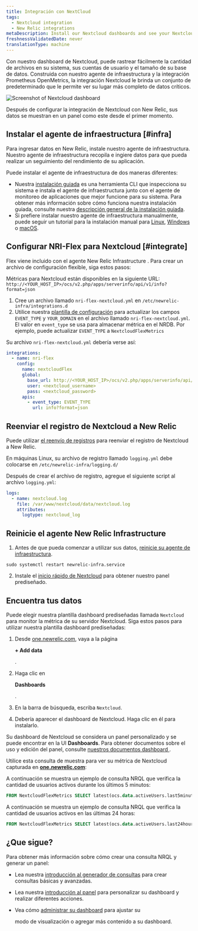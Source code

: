 ```yaml
---
title: Integración con NextCloud
tags:
  - Nextcloud integration
  - New Relic integrations
metaDescription: Install our Nextcloud dashboards and see your Nextcloud performance data in New Relic.
freshnessValidatedDate: never
translationType: machine
---
```




Con nuestro dashboard de Nextcloud, puede rastrear fácilmente la cantidad de archivos en su sistema, sus cuentas de usuario y el tamaño de su base de datos. Construida con nuestro agente de infraestructura y la integración Prometheus OpenMetrics, la integración Nextcloud le brinda un conjunto de <InlinePopover type="dashboards"/>predeterminado que le permite ver su lugar más completo de datos críticos.

<img
  title="Screenshot of Nextcloud dashboard"
  src={infrastructureNextcloudIntegration}
/>

<figcaption>
  Después de configurar la integración de Nextcloud con New Relic, sus datos se muestran en un panel como este desde el primer momento.
</figcaption>

## Instalar el agente de infraestructura [#infra]

Para ingresar datos en New Relic, instale nuestro agente de infraestructura. Nuestro agente de infraestructura recopila e ingiere datos para que pueda realizar un seguimiento del rendimiento de su aplicación.

Puede instalar el agente de infraestructura de dos maneras diferentes:

* Nuestra [instalación guiada](https://one.newrelic.com/nr1-core?state=4f81feab-35f7-e97e-9903-52510f8542bd) es una herramienta CLI que inspecciona su sistema e instala el agente de infraestructura junto con el agente de monitoreo de aplicaciones que mejor funcione para su sistema. Para obtener más información sobre cómo funciona nuestra instalación guiada, consulte nuestra [descripción general de la instalación guiada](/docs/infrastructure/host-integrations/installation/new-relic-guided-install-overview).
* Si prefiere instalar nuestro agente de infraestructura manualmente, puede seguir un tutorial para la instalación manual para [Linux](/docs/infrastructure/install-infrastructure-agent/linux-installation/install-infrastructure-monitoring-agent-linux), [Windows](/docs/infrastructure/install-infrastructure-agent/windows-installation/install-infrastructure-monitoring-agent-windows/) o [macOS](/docs/infrastructure/install-infrastructure-agent/macos-installation/install-infrastructure-monitoring-agent-macos/).

## Configurar NRI-Flex para Nextcloud [#integrate]

Flex viene incluido con el agente New Relic Infrastructure . Para crear un archivo de configuración flexible, siga estos pasos:

Métricas para Nextcloud están disponibles en la siguiente URL: `http://<YOUR_HOST_IP>/ocs/v2.php/apps/serverinfo/api/v1/info?format=json`

1. Cree un archivo llamado `nri-flex-nextcloud.yml` en `/etc/newrelic-infra/integrations.d`
2. Utilice nuestra [plantilla de configuración](https://github.com/newrelic/nri-flex/blob/master/examples/json-read-cmd-example.yml) para actualizar los campos `EVENT_TYPE` y `YOUR_DOMAIN` en el archivo llamado `nri-flex-nextcloud.yml`. El valor en `event_type` se usa para almacenar métrica en el NRDB. Por ejemplo, puede actualizar `EVENT_TYPE` a `NextcloudFlexMetrics`

Su archivo `nri-flex-nextcloud.yml` debería verse así:

```yml
integrations:
  - name: nri-flex
    config:
      name: nextcloudFlex
      global:
        base_url: http://<YOUR_HOST_IP>/ocs/v2.php/apps/serverinfo/api/v1/
        user: <nextcloud_username>
        pass: <nextcloud_password>
      apis:
        - event_type: EVENT_TYPE
          url: info?format=json
```

## Reenviar el registro de Nextcloud a New Relic

Puede utilizar [el reenvío de registros](/docs/logs/forward-logs/forward-your-logs-using-infrastructure-agent/) para reenviar el registro de Nextcloud a New Relic.

En máquinas Linux, su archivo de registro llamado `logging.yml` debe colocarse en `/etc/newrelic-infra/logging.d/`

Después de crear el archivo de registro, agregue el siguiente script al archivo `logging.yml`:

```yml
logs:
  - name: nextcloud.log
    file: /var/www/nextcloud/data/nextcloud.log
    attributes:
      logtype: nextcloud_log
```

## Reinicie el agente New Relic Infrastructure

1. Antes de que pueda comenzar a utilizar sus datos, [reinicie su agente de infraestructura](/docs/infrastructure/install-infrastructure-agent/manage-your-agent/start-stop-restart-infrastructure-agent/).

```shell
sudo systemctl restart newrelic-infra.service
```

2. Instale el [inicio rápido de Nextcloud](https://newrelic.com/instant-observability/nextcloud) para obtener nuestro panel prediseñado.

## Encuentra tus datos

Puede elegir nuestra plantilla dashboard prediseñadas llamada `Nextcloud` para monitor la métrica de su servidor Nextcloud. Siga estos pasos para utilizar nuestra plantilla dashboard prediseñadas:

1. Desde [one.newrelic.com](https://one.newrelic.com), vaya a la página

   <DoNotTranslate>**+ Add data**</DoNotTranslate>

   .

2. Haga clic en

   <DoNotTranslate>**Dashboards**</DoNotTranslate>

   .

3. En la barra de búsqueda, escriba `Nextcloud`.

4. Debería aparecer el dashboard de Nextcloud. Haga clic en él para instalarlo.

Su dashboard de Nextcloud se considera un panel personalizado y se puede encontrar en la UI <DoNotTranslate>**Dashboards**</DoNotTranslate>. Para obtener documentos sobre el uso y edición del panel, consulte [nuestros documentos dashboard ](/docs/query-your-data/explore-query-data/dashboards/introduction-dashboards).

Utilice esta consulta de muestra para ver su métrica de Nextcloud capturada en <DoNotTranslate>**[one.newrelic.com](https://one.newrelic.com/all-capabilities)**</DoNotTranslate>:

A continuación se muestra un ejemplo de consulta NRQL que verifica la cantidad de usuarios activos durante los últimos 5 minutos:

```sql
FROM NextcloudFlexMetrics SELECT latest(ocs.data.activeUsers.last5minutes)
```

A continuación se muestra un ejemplo de consulta NRQL que verifica la cantidad de usuarios activos en las últimas 24 horas:

```sql
FROM NextcloudFlexMetrics SELECT latest(ocs.data.activeUsers.last24hours)
```

## ¿Que sigue?

Para obtener más información sobre cómo crear una consulta NRQL y generar un panel:

* Lea nuestra [introducción al generador de consultas](/docs/query-your-data/explore-query-data/query-builder/introduction-query-builder) para crear consultas básicas y avanzadas.

* Lea nuestra [introducción al panel](/docs/query-your-data/explore-query-data/dashboards/introduction-dashboards) para personalizar su dashboard y realizar diferentes acciones.

* Vea cómo [administrar su dashboard](/docs/query-your-data/explore-query-data/dashboards/manage-your-dashboard) para ajustar su

  <InlinePopover type="dashboards"/>

  modo de visualización o agregar más contenido a su dashboard.